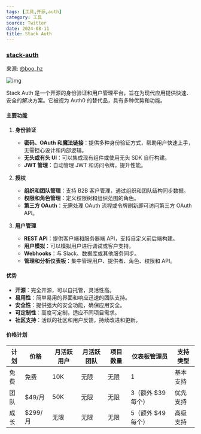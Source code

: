 ```yaml
---
tags: [工具,开源,auth]
category: 工具
source: Twitter
date: 2024-08-11
title: Stack Auth
---
```


### [stack-auth](https://stack-auth.com)

来源: [@boo_hz](https://x.com/boo_hz/status/1822470551681818901)

![img](/sections/2024-08/023.stack.png)

Stack Auth 是一个开源的身份验证和用户管理平台，旨在为现代应用提供快速、安全的解决方案。它被视为 Auth0 的替代品，具有多种优势和功能。

#### 主要功能

1. **身份验证**
   - **密码、OAuth 和魔法链接**：提供多种身份验证方式，帮助用户快速上手，无需担心设计和内部逻辑。
   - **无头或有头 UI**：可以集成现有组件或使用无头 SDK 自行构建。
   - **JWT 管理**：自动管理 JWT 和访问令牌，提升性能。

2. **授权**
   - **组织和团队管理**：支持 B2B 客户管理，通过组织和团队结构同步数据。
   - **权限和角色管理**：定义权限树和组织范围的角色。
   - **第三方 OAuth**：无需处理 OAuth 流程或令牌刷新即可访问第三方 OAuth API。

3. **用户管理**
   - **REST API**：提供客户端和服务器端 API，支持自定义前后端构建。
   - **用户模拟**：可以模拟用户进行调试或客户支持。
   - **Webhooks**：与 Slack、数据库或其他服务同步。
   - **管理和分析仪表板**：集中管理用户、提供者、角色、权限和 API。

#### 优势

- **开源**：完全开源，可以自托管，灵活性高。
- **易用性**：简单易用的界面和响应迅速的团队支持。
- **安全性**：提供强大的安全功能，确保应用安全。
- **可定制性**：高度可定制，适应不同项目需求。
- **社区支持**：活跃的社区和用户反馈，持续改进和更新。

#### 价格计划

| 计划    | 价格       | 月活跃用户 | 月活跃团队 | 项目数量 | 仪表板管理员 | 支持类型       |
| ------- | ---------- | ----------- | ----------- | -------- | ------------- | -------------- |
| 免费    | 免费       | 10K         | 无限        | 无限     | 1             | 基本支持       |
| 团队    | $49/月     | 50K         | 无限        | 无限     | 3（额外 $39 每个） | 优先支持       |
| 成长    | $299/月    | 无限        | 无限        | 无限     | 5（额外 $49 每个） | 高级支持       |

